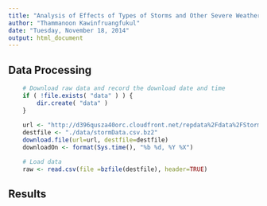 ```yaml
---
title: "Analysis of Effects of Types of Storms and Other Severe Weather Events"
author: "Thammanoon Kawinfruangfukul"
date: "Tuesday, November 18, 2014"
output: html_document
---
```


## Data Processing
```r
    # Download raw data and record the download date and time
    if ( !file.exists( "data" ) ) {
        dir.create( "data" )
    }
    
    url <- "http://d396qusza40orc.cloudfront.net/repdata%2Fdata%2FStormData.csv.bz2"
    destfile <- "./data/stormData.csv.bz2"
    download.file(url=url, destfile=destfile)
    downloadOn <- format(Sys.time(), "%b %d, %Y %X")

    # Load data
    raw <- read.csv(file =bzfile(destfile), header=TRUE)
```


## Results
